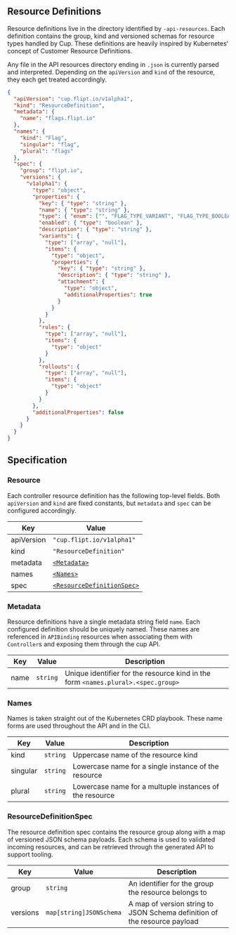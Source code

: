 Resource Definitions
--------------------

Resource definitions live in the directory identified by `-api-resources`.
Each definition contains the group, kind and versioned schemas for resource types handled by Cup.
These definitions are heavily inspired by Kubernetes' concept of Customer Resource Definitions.

Any file in the API resources directory ending in `.json` is currently parsed and interpreted.
Depending on the `apiVersion` and `kind` of the resource, they each get treated accordingly.

```json
{
  "apiVersion": "cup.flipt.io/v1alpha1",
  "kind": "ResourceDefinition",
  "metadata": {
    "name": "flags.flipt.io"
  },
  "names": {
    "kind": "Flag",
    "singular": "flag",
    "plural": "flags"
  },
  "spec": {
    "group": "flipt.io",
    "versions": {
      "v1alpha1": {
        "type": "object",
        "properties": {
          "key": { "type": "string" },
          "name": { "type": "string" },
          "type": { "enum": ["", "FLAG_TYPE_VARIANT", "FLAG_TYPE_BOOLEAN"] },
          "enabled": { "type": "boolean" },
          "description": { "type": "string" },
          "variants": {
            "type": ["array", "null"],
            "items": {
              "type": "object",
              "properties": {
                "key": { "type": "string" },
                "description": { "type": "string" },
                "attachment": {
                  "type": "object",
                  "additionalProperties": true
                }
              }
            }
          },
          "rules": {
            "type": ["array", "null"],
            "items": {
              "type": "object"
            }
          },
          "rollouts": {
            "type": ["array", "null"],
            "items": {
              "type": "object"
            }
          }
        },
        "additionalProperties": false
      }
    }
  }
}
```

## Specification

### Resource

Each controller resource definition has the following top-level fields.
Both `apiVersion` and `kind` are fixed constants, but `metadata` and `spec` can be configured accordingly.

| Key        | Value                                                 |
|------------|-------------------------------------------------------|
| apiVersion | `"cup.flipt.io/v1alpha1"`                             |
| kind       | `"ResourceDefinition"`                                |
| metadata   | [`<Metadata>`](#metadata)                             |
| names      | [`<Names>`](#names)                                   |
| spec       | [`<ResourceDefinitionSpec>`](#resourcedefinitionspec) |

### Metadata

Resource definitions have a single metadata string field `name`.
Each configured definition should be uniquely named.
These names are referenced in `APIBinding` resources when associating them with `Controller`s and exposing them through the cup API.

| Key  | Value    | Description                                                                       |
|------|----------|-----------------------------------------------------------------------------------|
| name | `string` | Unique identifier for the resource kind in the form `<names.plural>.<spec.group>` |

### Names

Names is taken straight out of the Kubernetes CRD playbook.
These name forms are used throughout the API and in the CLI.

| Key      | Value    | Description                                             |
|----------|----------|---------------------------------------------------------|
| kind     | `string` | Uppercase name of the resource kind                     |
| singular | `string` | Lowercase name for a single instance of the resource    |
| plural   | `string` | Lowercase name for a multuple instances of the resource |

### ResourceDefinitionSpec

The resource definition spec contains the resource group along with a map of versioned JSON schema payloads.
Each schema is used to validated incoming resources, and can be retrieved through the generated API to support tooling.

| Key      | Value                   | Description                                                               |
|----------|-------------------------|---------------------------------------------------------------------------|
| group    | `string`                | An identifier for the group the resource belongs to                       |
| versions | `map[string]JSONSchema` | A map of version string to JSON Schema definition of the resource payload |
